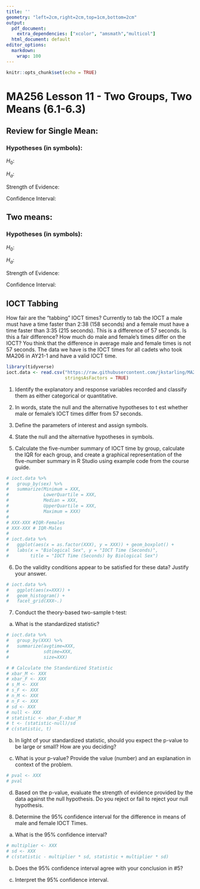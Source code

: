 ```yaml
---
title: ''
geometry: "left=2cm,right=2cm,top=1cm,bottom=2cm"
output:
  pdf_document:
    extra_dependencies: ["xcolor", "amsmath","multicol"]
  html_document: default
editor_options:
  markdown:
    wrap: 100
---
```


```r
knitr::opts_chunk$set(echo = TRUE)
```



# MA256 Lesson 11 - Two Groups, Two Means (6.1-6.3)

## Review for Single Mean:

### Hypotheses (in symbols):

$H_0:$  

$H_a:$  

Strength of Evidence:  

\vfill

Confidence Interval: 

\vfill

## Two means: 

### Hypotheses (in symbols):

$H_0:$ 

$H_a:$ 

Strength of Evidence:  

\vfill

Confidence Interval: 

\vfill


## IOCT Tabbing

How fair are the "tabbing" IOCT times? Currently to tab the IOCT a male must have a time faster than 2:38 (158 seconds) and a female must have a time faster than 3:35 (215 seconds). This is a difference of 57 seconds.  Is this a fair difference? How much do male and female's times differ on the IOCT? You think that the difference in average male and female times is not 57 seconds. The data we have is the IOCT times for all cadets who took MA206 in AY21-1 and have a valid IOCT time.


```r
library(tidyverse)
ioct.data <- read.csv("https://raw.githubusercontent.com/jkstarling/MA256/main/data/IOCT_tab_data.csv", 
                      stringsAsFactors = TRUE)
```


1. Identify the explanatory and response variables recorded and classify them as either categorical or
quantitative.

\vfill

2. In words, state the null and the alternative hypotheses to t est whether male or female's IOCT times differ from 57 seconds.

\vfill

\newpage 

3. Define the parameters of interest and assign symbols.

\vfill


4. State the null and the alternative hypotheses in symbols.

\vfill


5. Calculate the five-number summary of IOCT time by group, calculate the IQR for each group, and create a graphical representation of the five-number summary in R Studio using example code from the course guide.

```r
# ioct.data %>%
#   group_by(sex) %>%
#   summarize(Minimum = XXX,
#             LowerQuartile = XXX,
#             Median = XXX,
#             UpperQuartile = XXX,
#             Maximum = XXX)
# 
# XXX-XXX #IQR-Females
# XXX-XXX # IQR-Males
# 
# ioct.data %>%
#   ggplot(aes(x = as.factor(XXX), y = XXX)) + geom_boxplot() +
#   labs(x = "Biological Sex", y = "IOCT Time (Seconds)", 
#        title = "IOCT Time (Seconds) by Biological Sex") 
```


6. Do the validity conditions appear to be satisfied for these data? Justify your answer.

```r
# ioct.data %>%
#   ggplot(aes(x=XXX)) + 
#   geom_histogram() +
#   facet_grid(XXX~.)
```

\vfill


7. Conduct the theory-based two-sample t-test:

(a) What is the standardized statistic?
```r
# ioct.data %>%
#   group_by(XXX) %>%
#   summarize(avgtime=XXX,
#             sdtime=XXX,
#             size=XXX)

# # Calculate the Standardized Statistic
# xbar_M <- XXX
# xbar_F <- XXX
# s_M <- XXX
# s_F <- XXX
# n_M <- XXX
# n_F <- XXX
# sd <- XXX
# null <- XXX
# statistic <- xbar_F-xbar_M
# t <- (statistic-null)/sd
# c(statistic, t)
```

\newpage 

(b) In light of your standardized statistic, should you expect the p-value to be large or small? How are you deciding?

\vfill


(c) What is your p-value? Provide the value (number) and an explanation in context of the problem. 
```r
# pval <- XXX
# pval
```

\vfill

(d) Based on the p-value, evaluate the strength of evidence provided by the data against the null hypothesis. Do you reject or fail to reject your null hypothesis.

\vfill


8. Determine the 95\% confidence interval for the difference in means of male and female IOCT Times.

(a) What is the 95\% confidence interval?

```r
# multiplier <- XXX
# sd <- XXX
# c(statistic - multiplier * sd, statistic + multiplier * sd)
```



(b) Does the 95\% confidence interval agree with your conclusion in #5?

\vfill


(c) Interpret the 95\% confidence interval. 

\vfill

